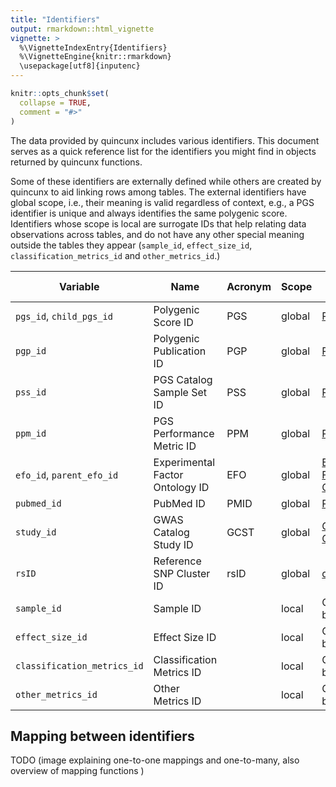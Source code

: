 ```yaml
---
title: "Identifiers"
output: rmarkdown::html_vignette
vignette: >
  %\VignetteIndexEntry{Identifiers}
  %\VignetteEngine{knitr::rmarkdown}
  \usepackage[utf8]{inputenc}
---
```


```r
knitr::opts_chunk$set(
  collapse = TRUE,
  comment = "#>"
)
```

The data provided by quincunx includes various identifiers. This document serves as a quick reference list for the identifiers you might find in objects returned by quincunx functions.

Some of these identifiers are externally defined while others are created by quincunx to aid linking rows among tables. The external identifiers have global scope, i.e., their meaning is valid regardless of context, e.g., a PGS identifier is unique and always identifies the same polygenic score. Identifiers whose scope is local are surrogate IDs that help relating data observations across tables, and do not have any other special meaning outside the tables they appear (`sample_id`, `effect_size_id`, `classification_metrics_id` and `other_metrics_id`.)

| Variable                    | Name                            | Acronym | Scope  | Database source                                              |
| --------------------------- | ------------------------------- | ------- | ------ | ------------------------------------------------------------ |
| `pgs_id`, `child_pgs_id`    | Polygenic Score ID              | PGS     | global | [PGS Catalog](https://www.pgscatalog.org/)                   |
| `pgp_id`                    | Polygenic Publication ID        | PGP     | global | [PGS Catalog](https://www.pgscatalog.org/)                   |
| `pss_id`                    | PGS Catalog Sample Set ID       | PSS     | global | [PGS Catalog](https://www.pgscatalog.org/)                   |
| `ppm_id`                    | PGS Performance Metric ID       | PPM     | global | [PGS Catalog](https://www.pgscatalog.org/)                   |
| `efo_id`, `parent_efo_id`   | Experimental Factor Ontology ID | EFO     | global | [Experimental Factor Ontology](https://www.ebi.ac.uk/efo/)   |
| `pubmed_id`                 | PubMed ID                       | PMID    | global | [PubMed.gov](https://pubmed.ncbi.nlm.nih.gov/)               |
| `study_id`                  | GWAS Catalog Study ID           | GCST    | global | [GWAS Catalog](https://www.ebi.ac.uk/gwas/)                  |
| `rsID`                      | Reference SNP Cluster ID        | rsID    | global | [dbSNP](https://www.ncbi.nlm.nih.gov/snp/docs/RefSNP_about/) |
| `sample_id`                 | Sample ID                       |         | local  | Generated by quincunx.                                       |
| `effect_size_id`            | Effect Size ID                  |         | local  | Generated by quincunx.                                       |
| `classification_metrics_id` | Classification Metrics ID       |         | local  | Generated by quincunx.                                       |
| `other_metrics_id`          | Other Metrics ID                |         | local  | Generated by quincunx.                                       |

## Mapping between identifiers

TODO (image explaining one-to-one mappings and one-to-many, also overview of mapping functions )
